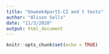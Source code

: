```yaml
---
title: "Unweek4part1-CI and t tests"
author: "Alison Sells"
date: "11/3/2020"
output: html_document
---
```


```r
knitr::opts_chunk$set(echo = TRUE)
```

